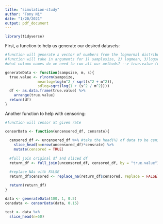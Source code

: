 ```yaml
---
title: "simulation-study"
author: "Tony Ni"
date: "1/20/2021"
output: pdf_document
---
```


```r
library(tidyverse)
```


First, a function to help us generate our desired datasets:

```r
#function will generate a vector of numbers from the lognormal distribution
#function will take in arguments for 1) samplesize, 2) logmean, 3)logsd
#what column names do we need to run all our methods? --> true.value (numeric), below (boolean)

generateData <- function(sampsize, m, s){
  true.value <- rlnorm(sampsize, 
               meanlog=log(m^2 / sqrt(s^2 + m^2)),
               sdlog=sqrt(log(1 + (s^2 / m^2))))
  df <- as.data.frame(true.value) %>%
    arrange(true.value)
  return(df)
}
```

Another function to help with censoring:

```r
#function will censor at given rate

censorData <- function(uncensored_df, censrate){
  
  censored_df <- uncensored_df %>% #take the head(%) of data to be censored
    slice_head(n=nrow(uncensored_df)*censrate) %>%
    mutate(censored = TRUE)
  
  #full join original df and sliced df
  return_df <- full_join(uncensored_df, censored_df, by = "true.value")

  #replace NAs with FALSE
  return_df$censored <- replace_na(return_df$censored, replace = FALSE)
  
  return(return_df)
}
```

```r
data <- generateData(100, 1, 0.5)
censdata <- censorData(data, 0.15)

test <- data %>%
  slice_head(n=50)
```



